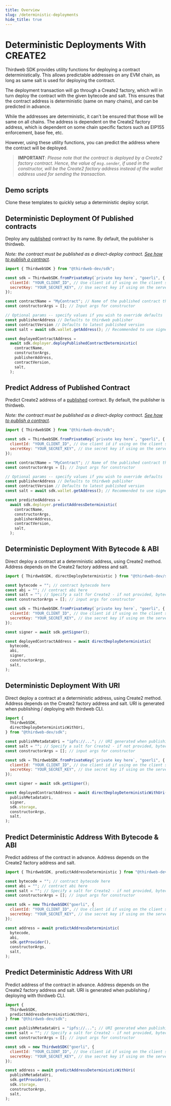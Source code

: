 ```yaml
---
title: Overview
slug: /deterministic-deployments
hide_title: true
---
```



# Deterministic Deployments With CREATE2

Thirdweb SDK provides utility functions for deploying a contract deterministically.
This allows predictable addresses on any EVM chain, as long as same salt is used for deploying the contract.

The deployment transaction will go through a Create2 factory, which will in turn deploy the contract with the given bytecode and salt. This ensures that the contract address is deterministic (same on many chains), and can be predicted in advance.

While the addresses are deterministic, it can't be ensured that those will be same on all chains. The address is dependent on the Create2 factory address, which is dependent on some chain specific factors such as EIP155 enforcement, base fee, etc.

However, using these utility functions, you can predict the address where the contract will be deployed.

> **IMPORTANT**: _Please note that the contract is deployed by a Create2 factory contract. Hence, the value of `msg.sender`, if used in the constructor, will be the Create2 factory address instead of the wallet address used for sending the transaction._

## Demo scripts

Clone these templates to quickly setup a deterministic deploy script.

<div className="row" style={{ marginLeft: 8 }}>
  <div>
    <ViewRepoButton
      name={"js"}
      text="Deterministic Deploy Script"
      link={"https://github.com/thirdweb-example/deterministic-deploy-demo"}
    />
  </div>
</div>

## Deterministic Deployment Of Published contracts

Deploy any [published](/publish) contract by its name. By default, the publisher is thirdweb.

_Note: the contract must be published as a direct-deploy contract. [See how to publish a contract](/publish)._

```javascript
import { ThirdwebSDK } from "@thirdweb-dev/sdk";

const sdk = ThirdwebSDK.fromPrivateKey(`private key here`, "goerli", {
  clientId: "YOUR_CLIENT_ID", // Use client id if using on the client side, get it from dashboard settings
  secretKey: "YOUR_SECRET_KEY", // Use secret key if using on the server, get it from dashboard settings
});

const contractName = "MyContract"; // Name of the published contract that you want to deploy
const constructorArgs = []; // Input args for constructor

// Optional params -- specify values if you wish to override defaults
const publisherAddress // Defaults to thirdweb publisher
const contractVersion // Defaults to latest published version
const salt = await sdk.wallet.getAddress(); // Recommended to use signer address for salt

const deployedContractAddress =
  await sdk.deployer.deployPublishedContractDeterministic(
    contractName,
    constructorArgs,
    publisherAddress,
    contractVersion,
    salt,
  );
```

## Predict Address of Published Contract

Predict Create2 address of a [published](/publish) contract. By default, the publisher is thirdweb.

_Note: the contract must be published as a direct-deploy contract. [See how to publish a contract](/publish)._

```javascript
import { ThirdwebSDK } from "@thirdweb-dev/sdk";

const sdk = ThirdwebSDK.fromPrivateKey(`private key here`, "goerli", {
  clientId: "YOUR_CLIENT_ID", // Use client id if using on the client side, get it from dashboard settings
  secretKey: "YOUR_SECRET_KEY", // Use secret key if using on the server, get it from dashboard settings
});

const contractName = "MyContract"; // Name of the published contract that you want to deploy
const constructorArgs = []; // Input args for constructor

// Optional params -- specify values if you wish to override defaults
const publisherAddress // Defaults to thirdweb publisher
const contractVersion // Defaults to latest published version
const salt = await sdk.wallet.getAddress(); // Recommended to use signer address for salt

const predictedAddress =
  await sdk.deployer.predictAddressDeterministic(
    contractName,
    constructorArgs,
    publisherAddress,
    contractVersion,
    salt,
  );
```

## Deterministic Deployment With Bytecode & ABI

Direct deploy a contract at a deterministic address, using Create2 method. Address depends on the Create2 factory address and salt.

```javascript
import { ThirdwebSDK, directDeployDeterministic } from "@thirdweb-dev/sdk";

const bytecode = ""; // contract bytecode here
const abi = ""; // contract abi here
const salt = ""; // Specify a salt for Create2 - if not provided, bytecode-hash will be used
const constructorArgs = []; // input args for constructor

const sdk = ThirdwebSDK.fromPrivateKey(`private key here`, "goerli", {
  clientId: "YOUR_CLIENT_ID", // Use client id if using on the client side, get it from dashboard settings
  secretKey: "YOUR_SECRET_KEY", // Use secret key if using on the server, get it from dashboard settings
});

const signer = await sdk.getSigner();

const deployedContractAddress = await directDeployDeterministic(
  bytecode,
  abi,
  signer,
  constructorArgs,
  salt,
);
```

## Deterministic Deployment With URI

Direct deploy a contract at a deterministic address, using Create2 method. Address depends on the Create2 factory address and salt.
URI is generated when publishing / deploying with thirdweb CLI.

```javascript
import {
  ThirdwebSDK,
  directDeployDeterministicWithUri,
} from "@thirdweb-dev/sdk";

const publishMetadataUri = "ipfs://..."; // URI generated when publishing / deploying with thirdweb CLI
const salt = ""; // Specify a salt for Create2 - if not provided, bytecode-hash will be used
const constructorArgs = []; // input args for constructor

const sdk = ThirdwebSDK.fromPrivateKey(`private key here`, "goerli", {
  clientId: "YOUR_CLIENT_ID", // Use client id if using on the client side, get it from dashboard settings
  secretKey: "YOUR_SECRET_KEY", // Use secret key if using on the server, get it from dashboard settings
});

const signer = await sdk.getSigner();

const deployedContractAddress = await directDeployDeterministicWithUri(
  publishMetadataUri,
  signer,
  sdk.storage,
  constructorArgs,
  salt,
);
```

## Predict Deterministic Address With Bytecode & ABI

Predict address of the contract in advance. Address depends on the Create2 factory address and salt.

```javascript
import { ThirdwebSDK, predictAddressDeterministic } from "@thirdweb-dev/sdk";

const bytecode = ""; // contract bytecode here
const abi = ""; // contract abi here
const salt = ""; // Specify a salt for Create2 - if not provided, bytecode-hash will be used
const constructorArgs = []; // input args for constructor

const sdk = new ThirdwebSDK("goerli", {
  clientId: "YOUR_CLIENT_ID", // Use client id if using on the client side, get it from dashboard settings
  secretKey: "YOUR_SECRET_KEY", // Use secret key if using on the server, get it from dashboard settings
});

const address = await predictAddressDeterministic(
  bytecode,
  abi,
  sdk.getProvider(),
  constructorArgs,
  salt,
);
```

## Predict Deterministic Address With URI

Predict address of the contract in advance. Address depends on the Create2 factory address and salt.
URI is generated when publishing / deploying with thirdweb CLI.

```javascript
import {
  ThirdwebSDK,
  predictAddressDeterministicWithUri,
} from "@thirdweb-dev/sdk";

const publishMetadataUri = "ipfs://..."; // URI generated when publishing / deploying with thirdweb CLI
const salt = ""; // Specify a salt for Create2 - if not provided, bytecode-hash will be used
const constructorArgs = []; // input args for constructor

const sdk = new ThirdwebSDK("goerli", {
  clientId: "YOUR_CLIENT_ID", // Use client id if using on the client side, get it from dashboard settings
  secretKey: "YOUR_SECRET_KEY", // Use secret key if using on the server, get it from dashboard settings
});

const address = await predictAddressDeterministicWithUri(
  publishMetadataUri,
  sdk.getProvider(),
  sdk.storage,
  constructorArgs,
  salt,
);
```
